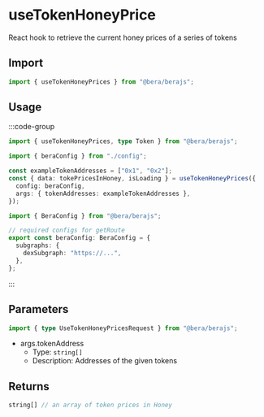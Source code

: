 # useTokenHoneyPrice

React hook to retrieve the current honey prices of a series of tokens

## Import

```ts
import { useTokenHoneyPrices } from "@bera/berajs";
```

## Usage

:::code-group

```ts twoslash [example.ts]
import { useTokenHoneyPrices, type Token } from "@bera/berajs";

import { beraConfig } from "./config";

const exampleTokenAddresses = ["0x1", "0x2"];
const { data: tokePricesInHoney, isLoading } = useTokenHoneyPrices({
  config: beraConfig,
  args: { tokenAddresses: exampleTokenAddresses },
});
```

```ts twoslash [config.ts] filename="config.ts"
import { BeraConfig } from "@bera/berajs";

// required configs for getRoute
export const beraConfig: BeraConfig = {
  subgraphs: {
    dexSubgraph: "https://...",
  },
};
```

:::

## Parameters

```ts
import { type UseTokenHoneyPricesRequest } from "@bera/berajs";
```

- args.tokenAddress
  - Type: `string[]`
  - Description: Addresses of the given tokens

## Returns

```ts
string[] // an array of token prices in Honey
```
